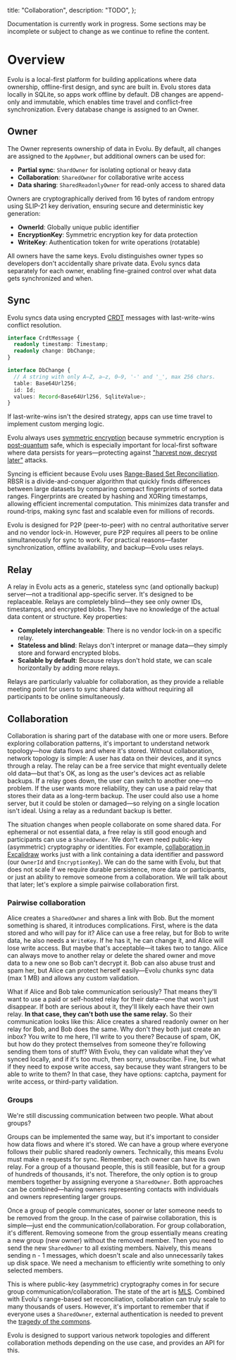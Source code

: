   title: "Collaboration",
  description: "TODO",
};

<Warn>
  Documentation is currently work in progress. Some sections may be incomplete
  or subject to change as we continue to refine the content.
</Warn>

# Overview

Evolu is a local-first platform for building applications where data ownership, offline-first design, and sync are built in. Evolu stores data locally in SQLite, so apps work offline by default. DB changes are append-only and immutable, which enables time travel and conflict-free synchronization. Every database change is assigned to an Owner.

## Owner

The Owner represents ownership of data in Evolu. By default, all changes are assigned to the `AppOwner`, but additional owners can be used for:

- **Partial sync**: `ShardOwner` for isolating optional or heavy data
- **Collaboration**: `SharedOwner` for collaborative write access
- **Data sharing**: `SharedReadonlyOwner` for read-only access to shared data

Owners are cryptographically derived from 16 bytes of random entropy using SLIP-21 key derivation, ensuring secure and deterministic key generation:

- **OwnerId**: Globally unique public identifier
- **EncryptionKey**: Symmetric encryption key for data protection
- **WriteKey**: Authentication token for write operations (rotatable)

All owners have the same keys. Evolu distinguishes owner types so developers don't accidentally share private data. Evolu syncs data separately for each owner, enabling fine-grained control over what data gets synchronized and when.

## Sync

Evolu syncs data using encrypted [CRDT](https://crdt.tech/) messages with last-write-wins conflict resolution.

```ts
interface CrdtMessage {
  readonly timestamp: Timestamp;
  readonly change: DbChange;
}

interface DbChange {
  // A string with only A–Z, a–z, 0–9, '-' and '_', max 256 chars.
  table: Base64Url256;
  id: Id;
  values: Record<Base64Url256, SqliteValue>;
}
```

If last-write-wins isn't the desired strategy, apps can use time travel to implement custom merging logic.

Evolu always uses [symmetric encryption](https://en.wikipedia.org/wiki/Symmetric-key_algorithm) because symmetric encryption is [post-quantum](https://en.wikipedia.org/wiki/Post-quantum_cryptography) safe, which is especially important for local-first software where data persists for years—protecting against ["harvest now, decrypt later"](https://en.wikipedia.org/wiki/Harvest_now,_decrypt_later) attacks.

Syncing is efficient because Evolu uses [Range-Based Set Reconciliation](https://logperiodic.com/rbsr.html). RBSR is a divide-and-conquer algorithm that quickly finds differences between large datasets by comparing compact fingerprints of sorted data ranges. Fingerprints are created by hashing and XORing timestamps, allowing efficient incremental computation. This minimizes data transfer and round-trips, making sync fast and scalable even for millions of records.

Evolu is designed for P2P (peer-to-peer) with no central authoritative server and no vendor lock-in. However, pure P2P requires all peers to be online simultaneously for sync to work. For practical reasons—faster synchronization, offline availability, and backup—Evolu uses relays.

## Relay

A relay in Evolu acts as a generic, stateless sync (and optionally backup) server—not a traditional app-specific server. It's designed to be replaceable. Relays are completely blind—they see only owner IDs, timestamps, and encrypted blobs. They have no knowledge of the actual data content or structure. Key properties:

- **Completely interchangeable**: There is no vendor lock-in on a specific relay.
- **Stateless and blind**: Relays don't interpret or manage data—they simply store and forward encrypted blobs.
- **Scalable by default**: Because relays don't hold state, we can scale horizontally by adding more relays.

Relays are particularly valuable for collaboration, as they provide a reliable meeting point for users to sync shared data without requiring all participants to be online simultaneously.

## Collaboration

Collaboration is sharing part of the database with one or more users. Before exploring collaboration patterns, it's important to understand network topology—how data flows and where it's stored. Without collaboration, network topology is simple: A user has data on their devices, and it syncs through a relay. The relay can be a free service that might eventually delete old data—but that's OK, as long as the user's devices act as reliable backups. If a relay goes down, the user can switch to another one—no problem. If the user wants more reliability, they can use a paid relay that stores their data as a long-term backup. The user could also use a home server, but it could be stolen or damaged—so relying on a single location isn't ideal. Using a relay as a redundant backup is better.

The situation changes when people collaborate on some shared data. For ephemeral or not essential data, a free relay is still good enough and participants can use a `SharedOwner`. We
don't even need public-key (asymmetric) cryptography or identities. For example,
[collaboration in Excalidraw](https://plus.excalidraw.com/blog/end-to-end-encryption) works just with a link containing a data identifier and password (our `OwnerId` and `EncryptionKey`).
We can do the same with Evolu, but that does not scale if we require durable persistence, more data or participants, or just an ability to remove someone from a collaboration. We will talk about that later; let's explore a simple pairwise collaboration first.

### Pairwise collaboration

Alice creates a `SharedOwner` and shares a link with Bob. But the moment something is shared, it introduces complications. First, where is the data stored and who will pay for it? Alice can use a free relay, but for Bob to write data, he also needs a `WriteKey`. If he has it, he can change it, and Alice will lose write access. But maybe that's acceptable—it takes two to tango. Alice can always move to another relay or delete the shared owner and move data to a new one so Bob can't decrypt it. Bob can also abuse trust and spam her, but Alice can protect herself easily—Evolu chunks sync data (max 1 MB) and allows any custom validation.

What if Alice and Bob take communication seriously? That means they'll want to use a paid or self-hosted relay for their data—one that won't just disappear. If both are serious about it, they'll likely each have their own relay. **In that case, they can't both use the same relay.** So their communication looks like this: Alice creates a shared readonly owner on her relay for Bob, and Bob does the same. Why don't they both just create an inbox? You write to me here, I'll write to you there? Because of spam, OK, but how do they protect themselves from someone they're following sending them tons of stuff? With Evolu, they can validate what they've synced locally, and if it's too much, then sorry, unsubscribe. Fine, but what if they need to expose write access, say because they want strangers to be able to write to them?
In that case, they have options: captcha, payment for write access, or third-party validation.

### Groups

We're still discussing communication between two people. What about groups?

Groups can be implemented the same way, but it's important to consider how data flows and where it's stored. We can have a group where everyone follows their public shared readonly owners. Technically, this means Evolu must make n requests for sync. Remember, each owner can have its own relay. For a group of a thousand people, this is still feasible, but for a group of hundreds of thousands, it's not. Therefore, the only option is to group members together by assigning everyone a `SharedOwner`. Both approaches can be combined—having owners representing contacts with individuals and owners representing larger groups.

Once a group of people communicates, sooner or later someone needs to be removed from the group. In the case of pairwise collaboration, this is simple—just end the communication/collaboration. For group collaboration, it's different. Removing someone from the group essentially means creating a new group (new owner) without the removed member. Then you need to send the new `SharedOwner` to all existing members. Naively, this means sending n - 1 messages, which doesn't scale and also unnecessarily takes up disk space. We need a mechanism to efficiently write something to only selected members.

This is where public-key (asymmetric) cryptography comes in for secure group communication/collaboration. The state of the art is [MLS](https://messaginglayersecurity.rocks/). Combined with Evolu's range-based set reconciliation, collaboration can truly scale to many thousands of users. However, it's important to remember that if everyone uses a `SharedOwner`, external authentication is needed to prevent the [tragedy of the commons](https://en.wikipedia.org/wiki/Tragedy_of_the_commons).

Evolu is designed to support various network topologies and different collaboration methods depending on the use case, and provides an API for this.
